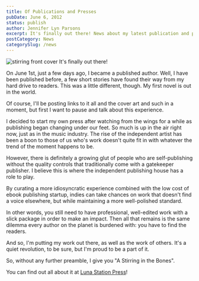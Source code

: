 ```yaml
---
title: Of Publications and Presses
pubDate: June 6, 2012
status: publish
author: Jennifer Lyn Parsons
excerpt: It's finally out there! News about my latest publication and press updates.
postCategory: News
categorySlug: /news
---
```


<img src={stirring.src} alt="stirring front cover" class="lg:mr-6 lg:float-left lg:w-80 lg:max-w-sm mb-4" />
It's finally out there!

On June 1st, just a few days ago, I became a published author. Well, I have been published before, a few short stories have found their way from my hard drive to readers. This was a little different, though. My first novel is out in the world.

Of course, I'll be posting links to it all and the cover art and such in a moment, but first I want to pause and talk about this experience.


I decided to start my own press after watching from the wings for a while as publishing began changing under our feet. So much is up in the air right now, just as in the music industry. The rise of the independent artist has been a boon to those of us who's work doesn't quite fit in with whatever the trend of the moment happens to be.

However, there is definitely a growing glut of people who are self-publishing without the quality controls that traditionally come with a gatekeeper publisher. I believe this is where the independent publishing house has a role to play.

By curating a more idiosyncratic experience combined with the low cost of ebook publishing startup, indies can take chances on work that doesn't find a voice elsewhere, but while maintaining a more well-polished standard.

In other words, you still need to have professional, well-edited work with a slick package in order to make an impact. Then all that remains is the same dilemma every author on the planet is burdened with: you have to find the readers.

And so, I'm putting my work out there, as well as the work of others. It's a quiet revolution, to be sure, but I'm proud to be a part of it.

So, without any further preamble, I give you "A Stirring in the Bones".

You can find out all about it at [Luna Station Press](http://lunastationpress.com)!
